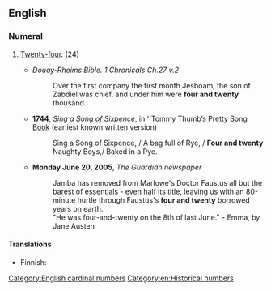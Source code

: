 <!--this is redundant: {{also|twenty-four}}-->
==English==

===Numeral===
{{head|en|numeral}}

# {{lb|en|archaic}} [[twenty-four|Twenty-four]].<!--no need: one definition is sufficient: Two [[dozen]].--> (24)
#* ''Douay-Rheims Bible. 1 Chronicals Ch.27 v.2''
#*: Over the first company the first month Jesboam, the son of Zabdiel was chief, and under him were '''four and twenty''' thousand.
#* '''1744''', ''[[w:Sing a Song of Sixpence|Sing a Song of Sixpence]]'', in ''[[w:Tommy Thumb's Pretty Song Book|Tommy Thumb’s Pretty Song Book]] (earliest known written version)
#*: Sing a Song of Sixpence, / A bag full of Rye, / '''Four and twenty''' Naughty Boys,/ Baked in a Pye.
#* '''Monday June 20, 2005''', ''The Guardian newspaper''
#*: Jamba has removed from Marlowe's Doctor Faustus all but the barest of essentials - even half its title, leaving us with an 80-minute hurtle through Faustus's '''four and twenty''' borrowed years on earth.
#*: "He was four-and-twenty on the 8th of last June." - Emma, by Jane Austen

====Translations====
{{trans-top|archaic way of saying 24}}
* Finnish: {{t|fi|neljäkolmatta}}
{{trans-mid}}
{{trans-bottom}}

[[Category:English cardinal numbers]]
[[Category:en:Historical numbers]]